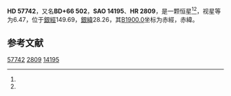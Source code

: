 {{Starbox begin
| name = HD 57742
}}
{{Starbox observe
| epoch = [[J2000.0|J2000.0]]
| constell = {{星座名待查}}<ref name=SIMBAD>{{cite web
 | url=http://simbad.u-strasbg.fr/simbad/sim-id?Ident=HR+2809
 | title=Pulsating variable Star
 | publisher=Centre de Données astronomiques de Strasbourg
 | work=SIMBAD
 | accessdate=2012-07-13
 | archive-date=2016-03-18
 | archive-url=https://web.archive.org/web/20160318181547/http://simbad.u-strasbg.fr/simbad/sim-id?Ident=HR+2809
 | dead-url=no
 }}</ref><ref name=DATA>{{cite web
 | url=http://vizier.u-strasbg.fr/viz-bin/VizieR-5?-out.add=.&-source=5050&-corr=PK=HR&-out.max=9999&HR=2809
 | title=VizieR Detailed Page
 | accessdate=2012-07-13
 | archive-date=2016-03-04
 | archive-url=https://web.archive.org/web/20160304211618/http://vizier.u-strasbg.fr/viz-bin/VizieR-5?-out.add=.&-source=5050&-corr=PK=HR&-out.max=9999&HR=2809
 | dead-url=no
 }}</ref>
| 星官 = 
| ra = {{RA|7|27|25.8}}<ref name=SIMBAD /><ref name=DATA />
| dec = {{DEC|+66|19|54}}<ref name=SIMBAD /><ref name=DATA />
| appmag_v = 6.47<ref name=SIMBAD /><ref name=DATA />
}}
{{Starbox character
| class = B9III<ref name=SIMBAD /><ref name=DATA />
| b-v = -0.09<ref name=SIMBAD /><ref name=DATA />
| u-b = -0.19<ref name=SIMBAD /><ref name=DATA />
| r-i = <ref name=SIMBAD /><ref name=DATA />
| variable = 
}}
{{Starbox astrometry
| radial_v = -0.19
| prop_mo_ra = 7
| parallax = 
| p_error = 
}}
{{Starbox catalog
| names =BD+66 502，[[SAO星表|SAO]] 14195，[[HD星表|HD]] 57742，[[HR星表|HR]] 2809}}
{{Starbox reference |Simbad=HR+2809}}
{{Starbox end}}

'''HD 57742'''，又名'''BD+66 502'''，'''SAO 14195'''、'''HR 2809'''，是一颗恒星<ref name=SIMBAD /><ref name=DATA />，视星等为6.47，位于[[銀道座標系|銀經]]149.69，[[銀道座標系|銀緯]]28.26，其[[B1900.0|B1900.0]]坐标为赤經{{RA|7|17|31.9}}，赤緯{{DEC|+66|28.26|43}}。

== 参考文献 ==
{{reflist}}

{{star-stub}}

[[Category:HD和HDE天體|57742]]
[[Category:HR天體|2809]]
[[Category:SAO天體|14195]]